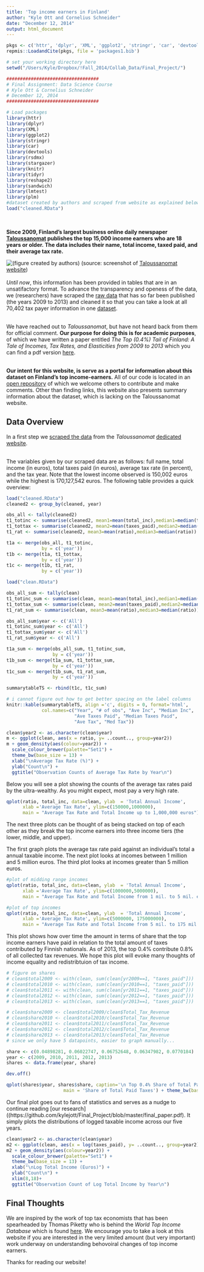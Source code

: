 ```yaml
---
title: 'Top income earners in Finland'
author: "Kyle Ott and Cornelius Schneider"
date: "December 12, 2014"
output: html_document
---
```

```r
pkgs <- c('httr', 'dplyr', 'XML', 'ggplot2', 'stringr', 'car', 'devtools', 'rsdmx', 'stargazer', 'knitr', 'tidyr', 'reshape2', 'sandwich', 'lmtest', 'plm' )
repmis::LoadandCite(pkgs, file = 'packages1.bib')

# set your working directory here
setwd("/Users/Kyle/Dropbox/!Fall_2014/Collab_Data/Final_Project/")

##################################
# Final Assignment: Data Science Course
# Kyle Ott & Cornelius Schneider
# December 12, 2014
##################################

# Load packages
library(httr)
library(dplyr)
library(XML)
library(ggplot2)
library(stringr)
library(car)
library(devtools)
library(rsdmx)
library(stargazer)
library(knitr)
library(tidyr)
library(reshape2)
library(sandwich)
library(lmtest)
library(plm)
#dataset created by authors and scraped from website as explained below
load("cleaned.RData")

```

<br>

**Since 2009, Finland’s largest business online daily newspaper [Taloussanomat](http://www.taloussanomat.fi) publishes the top 15,000 income earners who are 18 years or older. The data includes their name, total income, taxed paid, and their average tax rate.**  


![(figure created by authors)](Figures/newspaper.png)
(source: screenshot of [Taloussanomat website](http://www.taloussanomat.fi/verotiedot/2009/suurituloisimmat/))  
<br>
*Until now*, this information has been provided in tables that are in an unsatifactory format. To advance the transparency and openess of the data, we (researchers) have scraped the [raw data](https://github.com/kylejott/Final_Project/blob/master/all.RData) that has so far been published (the years 2009 to 2013) and cleaned it so that you can take a look at all 70,402 tax payer information in one [dataset](https://github.com/kylejott/Final_Project/blob/master/clean.RData).  


<br>
We have reached out to *Taloussanomat*, but have not heard back from them for official comment. **Our purpose for doing this is for academic purposes**, of which we have written a paper entitled *The Top (0.4%) Tail of Finland: A Tale of Incomes, Tax Rates, and Elasticities from 2009 to 2013* which you can find a pdf version [here](https://github.com/kylejott/Final_Project/blob/master/final_paper.pdf).  


<br>
**Our intent for this website, is serve as a portal for information about this dataset on Finland's top income-earners.** All of our code is located in an [open repository](https://github.com/kylejott/Final_Project) of which we welcome others to contribute and make comments. Other than finding links, this website also presents summary information about the dataset, which is lacking on the Taloussanomat website.  



## Data Overview

In a first step we [scraped the data](https://github.com/kylejott/Final_Project/blob/master/data_scraping.R) from the *Taloussanomat* [dedicated website](http://www.taloussanomat.fi/verotiedot/2009/suurituloisimmat/).   
<br>


The variables given by our scraped data are as follows: full name, total income (in euros), total taxes paid (in euros), average tax rate (in percent), and the tax year. Note that the lowest income observed is 150,002 euros while the highest is 170,127,542 euros. The following table provides a quick overview:

```r

load("cleaned.RData")
cleaned2 <- group_by(cleaned, year)

obs_all <- tally(cleaned2)
t1_totinc <- summarise(cleaned2, mean1=mean(total_inc),median1=median(total_inc))
t1_tottax <- summarise(cleaned2, mean2=mean(taxes_paid),median2=median(taxes_paid))
t1_rat <- summarise(cleaned2, mean3=mean(ratio),median3=median(ratio))

t1a <- merge(obs_all, t1_totinc,
             by = c('year'))
t1b <- merge(t1a, t1_tottax,
             by = c('year'))
t1c <- merge(t1b, t1_rat,
             by = c('year'))

load("clean.RData")

obs_all_sum <- tally(clean)
t1_totinc_sum <- summarise(clean, mean1=mean(total_inc),median1=median(total_inc))
t1_tottax_sum <- summarise(clean, mean2=mean(taxes_paid),median2=median(taxes_paid))
t1_rat_sum <- summarise(clean, mean3=mean(ratio),median3=median(ratio))

obs_all_sum$year <- c('All')
t1_totinc_sum$year <- c('All')
t1_tottax_sum$year <- c('All')
t1_rat_sum$year <- c('All')

t1a_sum <- merge(obs_all_sum, t1_totinc_sum,
                 by = c('year'))
t1b_sum <- merge(t1a_sum, t1_tottax_sum,
                 by = c('year'))
t1c_sum <- merge(t1b_sum, t1_rat_sum,
                 by = c('year'))

summarytableTS <- rbind(t1c, t1c_sum)
```
```r
# i cannot figure out how to get better spacing on the label columns
knitr::kable(summarytableTS, align ='c', digits = 0, format='html',
             col.names=c("Year", "# of obs", "Ave Inc", "Median Inc",
                         "Ave Taxes Paid", "Median Taxes Paid",
                         "Ave Tax", "Med Tax"))
```

```r

clean$year2 <- as.character(clean$year)
m <- ggplot(clean, aes(x = ratio, y= ..count.., group=year2))
m + geom_density(aes(colour=year2)) +
  scale_colour_brewer(palette="Set1") +
  theme_bw(base_size = 13) +
  xlab("\nAverage Tax Rate (%)") +
  ylab("Count\n") +
  ggtitle("Observation Counts of Average Tax Rate by Year\n")
```


Below you will see a plot showing the counts of the average tax rates paid by the ultra-wealthy. As you might expect, most pay a very high rate.  



```r
qplot(ratio, total_inc, data=clean, ylab  = 'Total Annual Income',
      xlab ='Average Tax Rate', ylim=c(150000,1000000),
      main = "Average Tax Rate and Total Income up to 1,000,000 euros") + theme_bw(base_size = 13)
```


The next three plots can be thought of as being stacked on top of each other as they break the top income earners into three income tiers (the lower, middle, and upper).

The first graph plots the average tax rate paid against an individual's total a annual taxable income.
The next plot looks at incomes between 1 million and 5 million euros.
The third plot looks at incomes greater than 5 million euros.

```r
#plot of midding range incomes
qplot(ratio, total_inc, data=clean, ylab  = 'Total Annual Income',
      xlab ='Average Tax Rate', ylim=c(1000000,5000000),
      main = "Average Tax Rate and Total Income from 1 mil. to 5 mil. euros") + theme_bw(base_size = 13)
```
```r
#plot of top incomes
qplot(ratio, total_inc, data=clean, ylab  = 'Total Annual Income',
      xlab ='Average Tax Rate', ylim=c(5000000, 175000000),
      main = "Average Tax Rate and Total Income from 5 mil. to 175 mil euros") + theme_bw(base_size = 13)
```


This plot shows how over time the amount in terms of share that the top income earners have paid in relation to the total amount of taxes contributed by Finnish nationals. As of 2013, the top 0.4% contribute 0.8% of all collected tax revenues. We hope this plot will evoke many thoughts of income equality and redistribtuion of tax income.  




```r
# figure on shares
# clean$total2009 <- with(clean, sum(clean[yr2009==1, "taxes_paid"]))
# clean$total2010 <- with(clean, sum(clean[yr2010==1, "taxes_paid"])) 
# clean$total2011 <- with(clean, sum(clean[yr2011==1, "taxes_paid"]))  
# clean$total2012 <- with(clean, sum(clean[yr2012==1, "taxes_paid"])) 
# clean$total2013 <- with(clean, sum(clean[yr2013==1, "taxes_paid"])) 

# clean$share2009 <- clean$total2009/clean$Total_Tax_Revenue
# clean$share2010 <- clean$total2010/clean$Total_Tax_Revenue 
# clean$share2011 <- clean$total2011/clean$Total_Tax_Revenue 
# clean$share2012 <- clean$total2012/clean$Total_Tax_Revenue 
# clean$share2013 <- clean$total2013/clean$Total_Tax_Revenue 
# since we only have 5 datapoints, easier to graph manually...

share <- c(0.04898281, 0.06022747, 0.06752648, 0.06347982, 0.0770184)
year <- c(2009, 2010, 2011, 2012, 2013)
shares <- data.frame(year, share)

dev.off()
```
```r
qplot(shares$year, shares$share, caption='\n Top 0.4% Share of Total Paid Finnish Taxes', ylim=c(0.04, 0.08), geom='line', ylab='Total Finnish Taxes Share Paid by Top 0.4%\n', xlab='\nYear', 
                     main = 'Share of Total Paid Taxes') + theme_bw(base_size = 13) 
```


Our final plot goes out to fans of statistics and serves as a nudge to continue reading [our research]((https://github.com/kylejott/Final_Project/blob/master/final_paper.pdf). It simply plots the distributions of logged taxable income across our five years. 

```r
clean$year2 <- as.character(clean$year)
m2 <- ggplot(clean, aes(x = log(taxes_paid), y= ..count.., group=year2))
m2 + geom_density(aes(colour=year2)) +
  scale_colour_brewer(palette="Set1") +
  theme_bw(base_size = 13) +
  xlab("\nLog Total Income (Euros)") +
  ylab("Count\n") +
  xlim(8,18)+
  ggtitle("Observation Count of Log Total Income by Year\n")
```


## Final Thoughts 

We are inspired by the work of top tax economists that has been spearheaded by Thomas Piketty who is behind the *World Top Income Database* which is found [here](http://topincomes.parisschoolofeconomics.eu/). We encourage you to take a look at this website if you are interested in the very limited amount (but very important) work underway on understanding behovoiral changes of top income earners.

Thanks for reading our website!

